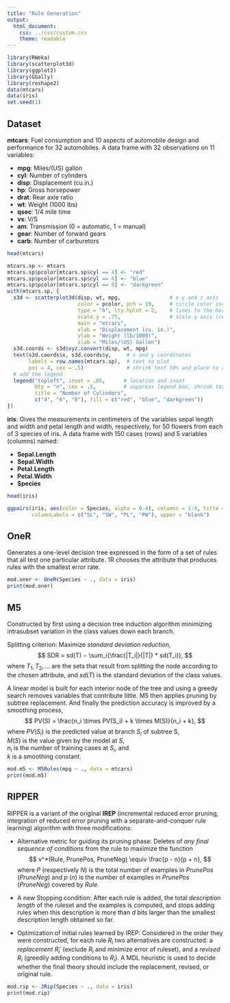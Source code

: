 ```yaml
---
title: "Rule Generation"
output: 
  html_document: 
    css: ../css/custom.css
    theme: readable
---
```


```r
library(RWeka)
library(scatterplot3d)
library(ggplot2)
library(GGally)
library(reshape2)
data(mtcars)
data(iris)
set.seed(1)
```


## Dataset

__mtcars__: Fuel consumption and 10 aspects of automobile design and performance for 32 automobiles. A data frame with 32 observations on 11 variables:

*	__mpg__:	 Miles/(US) gallon
*	__cyl__:	 Number of cylinders
*	__disp__:	 Displacement (cu.in.)
* __hp__:	 Gross horsepower
* __drat__:	 Rear axle ratio
* __wt__:	 Weight (1000 lbs)
* __qsec__:	 1/4 mile time
* __vs__:	 V/S
* __am__:	 Transmission (0 = automatic, 1 = manual)
* __gear__:	 Number of forward gears
* __carb__:	 Number of carburetors

```r
head(mtcars)
```


```r
mtcars.sp <- mtcars
mtcars.sp$pcolor[mtcars.sp$cyl == 4] <- "red"
mtcars.sp$pcolor[mtcars.sp$cyl == 6] <- "blue"
mtcars.sp$pcolor[mtcars.sp$cyl == 8] <- "darkgreen"
with(mtcars.sp, {
  s3d <- scatterplot3d(disp, wt, mpg,                # x y and z axis
                       color = pcolor, pch = 19,     # circle color indicates no. of cylinders
                       type = "h", lty.hplot = 2,    # lines to the horizontal plane
                       scale.y = .75,                # scale y axis (reduce by 25%)
                       main = "mtcars",
                       xlab = "Displacement (cu. in.)",
                       ylab = "Weight (lb/1000)",
                       zlab = "Miles/(US) Gallon")
  s3d.coords <- s3d$xyz.convert(disp, wt, mpg)
  text(s3d.coords$x, s3d.coords$y,     # x and y coordinates
       labels = row.names(mtcars.sp),  # text to plot
       pos = 4, cex = .5)              # shrink text 50% and place to right of points)
  # add the legend
  legend("topleft", inset = .05,      # location and inset
         bty = "n", cex = .5,         # suppress legend box, shrink text 50%
         title = "Number of Cylinders",
         c("4", "6", "8"), fill = c("red", "blue", "darkgreen"))
})
```

__iris__: Gives the measurements in centimeters of the variables sepal length and width and petal length and width, respectively, for 50 flowers from each of 3 species of iris. A data frame with 150 cases (rows) and 5 variables (columns) named:

* __Sepal.Length__
* __Sepal.Width__
* __Petal.Length__
* __Petal.Width__
* __Species__

```r
head(iris)
```

```r
ggpairs(iris, aes(color = Species, alpha = 0.4), columns = 1:4, title = "iris",
        columnLabels = c("SL", "SW", "PL", "PW"), upper = "blank") 
```


## OneR

Generates a one-level decision tree expressed in the form of a set of rules that all test one particular attribute. 1R chooses the attribute that produces rules with the smallest error rate.

```r
mod.oner <- OneR(Species ~ ., data = iris)
print(mod.oner)
```


## M5

Constructed by first using a decision tree induction algorithm minimizing intrasubset variation in the class values down each branch.

Splitting criterion: Maximize *standard deviation reduction*,
$$
SDR = sd(T) − \sum_i{\frac{|T_i|}{|T|} * sd(T_i)},
$$
where $T_1, T_2, ...$ are the sets that result from splitting the node according to the
chosen attribute, and $sd(T)$ is the standard deviation of the class values.  

A linear model is built for each interior node of the tree and using a greedy search removes variables that contribute little. M5 then applies pruning by subtree replacement. And finally the prediction accuracy is improved by a smoothing process,
$$
PV(S) = \frac{n_i \times PV(S_i) + k \times M(S)}{n_i + k},
$$
where $PV(S_i)$ is the predicted value at branch $S_i$ of subtree S,  
$M(S)$ is the value given by the model at $S$,  
$n_i$ is the number of training cases at $S_i$, and  
$k$ is a smoothing constant.

```r
mod.m5 <- M5Rules(mpg ~ ., data = mtcars)
print(mod.m5)
```


## RIPPER

RIPPER is a variant of the original __IREP__ (incremental reduced error pruning, integration of reduced error pruning with a separate-and-conquer rule learning) algorithm with three modifications:

* Alternative metric for guiding its pruning phase: Deletes of _any final sequence of conditions_ from the rule to maximize the function
$$
v^*(Rule, PrunePos, PruneNeg) \equiv \frac{p - n}{p + n},
$$
where $P$ (respectively $N$) is the total number of examples in $PrunePos$ ($PruneNeg$) and $p$ ($n$) is the number of examples in $PrunePos$ ($PruneNeg$) covered by $Rule$.

* A new Stopping condition: After each rule is added, the total _description length_ of the ruleset and the examples is computed, and stops adding rules when this description is more than _d_ bits larger than the smallest description length obtained so far.

* Optimization of initial rules learned by IREP: Considered in the order they were constructed, for each rule $R_i$ two alternatives are constructed: a _replacement_ $R_i'$ (exclude $R_i$ and minimize error of ruleset), and a _revised_ $R_i$ (greedily adding conditions to $R_i$). A MDL heuristic is used to decide whether the final theory should include the replacement, revised, or original rule.


```r
mod.rip <- JRip(Species ~ ., data = iris)
print(mod.rip)
```


